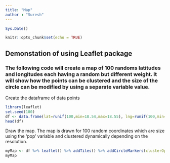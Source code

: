 ---
title: "Map"
author : "Suresh"
---
```{r}
Sys.Date()
```

```{r setup, include=FALSE}
knitr::opts_chunk$set(echo = TRUE)
```

## Demonstation of using Leaflet package
### The following code will create a map of 100 randoms latitudes and longitudes each having a random but different weight.  It will show how the points can be clustered and the size of the circle can be modified by using a separate variable value.

Create the dataframe of data points
```{r}
library(leaflet)
set.seed(100)
df <- data.frame(lat=runif(100,min=18.54,max=18.55), lng=runif(100,min=73.8,max=73.82), pop=sample.int(100,100, replace=TRUE))
head(df)
```

Draw the map.  The map is drawn for 100 random coordinates which are size using the 'pop' variable and clustered dynamically depending on the resolution.
```{r}
myMap <- df %>% leaflet() %>% addTiles() %>% addCircleMarkers(clusterOptions=markerClusterOptions(), radius=df$pop)
myMap
```

